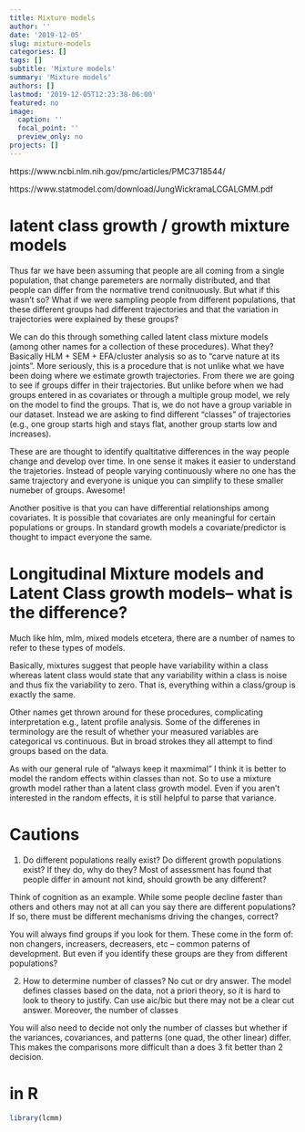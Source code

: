 ```yaml
---
title: Mixture models
author: ''
date: '2019-12-05'
slug: mixture-models
categories: []
tags: []
subtitle: 'Mixture models'
summary: 'Mixture models'
authors: []
lastmod: '2019-12-05T12:23:38-06:00'
featured: no
image:
  caption: ''
  focal_point: ''
  preview_only: no
projects: []
---
```


https://www.ncbi.nlm.nih.gov/pmc/articles/PMC3718544/

https://www.statmodel.com/download/JungWickramaLCGALGMM.pdf

# latent class growth / growth mixture models

Thus far we have been assuming that people are all coming from a single population, that change paremeters are normally distributed, and that people can differ from the normative trend conitnuously. But what if this wasn't so? What if we were sampling people from different populations, that these different groups had different trajectories and that the variation in trajectories were explained by these groups? 

We can do this through something called latent class mixture models (among other names for a collection of these procedures). What they? Basically HLM + SEM + EFA/cluster analysis so as to "carve nature at its joints". More seriously, this is a procedure that is not unlike what we have been doing where we estimate growth trajectories. From there we are going to see if groups differ in their trajectories. But unlike before when we had groups entered in as covariates or through a multiple group model, we rely on the model to find the groups. That is, we do not have a group variable in our dataset. Instead we are asking to find different "classes" of trajectories (e.g., one group starts high and stays flat, another group starts low and increases). 

These are are thought to identify qualtitative differences in the way people change and develop over time. In one sense it makes it easier to understand the trajetories. Instead of people varying continuously where no one has the same trajectory and everyone is unique you can simplify to these smaller numeber of groups. Awesome! 

Another positive is that you can have differential relationships among covariates. It is possible that covariates are only meaningful for certain populations or groups. In standard growth models a covariate/predictor is thought to impact everyone the same. 

# Longitudinal Mixture models and Latent Class growth models-- what is the difference? 

Much like hlm, mlm, mixed models etcetera, there are a number of names to refer to these types of models. 

Basically, mixtures suggest that people have variability within a class whereas latent class would state that any variability within a class is noise and thus fix the variability to zero. That is, everything within a class/group is exactly the same. 

Other names get thrown around for these procedures, complicating interpretation e.g., latent profile analysis. Some of the differenes in terminology are the result of whether your measured variables are categorical vs continuous. But in broad strokes they all attempt to find groups based on the data. 

As with our general rule of "always keep it maxmimal" I think it is better to model the random effects within classes than not. So to use a mixture growth model rather than a latent class growth model. Even if you aren't interested in the random effects, it is still helpful to parse that variance. 


# Cautions

1. Do different populations really exist? Do different growth populations exist? If they do, why do they? Most of assessment has found that people differ in amount not kind, should growth be any different? 

Think of cognition as an example. While some people decline faster than others and others may not at all can you say there are different populations? If so, there must be different mechanisms driving the changes, correct? 

You will always find groups if you look for them. These come in the form of: non changers, increasers, decreasers, etc  -- common paterns of development. But even if you identify these groups are they from different populations? 


2. How to determine number of classes? No cut or dry answer. The model defines classes based on the data, not a priori theory, so it is hard to look to theory to justify. Can use aic/bic but there may not be a clear cut answer. Moreover, the number of classes 

You will also need to decide not only the number of classes but whether if the variances, covariances, and patterns (one quad, the other linear) differ. This makes the comparisons more difficult than a does 3 fit better than 2 decision.


# in R

```r
library(lcmm)
```


